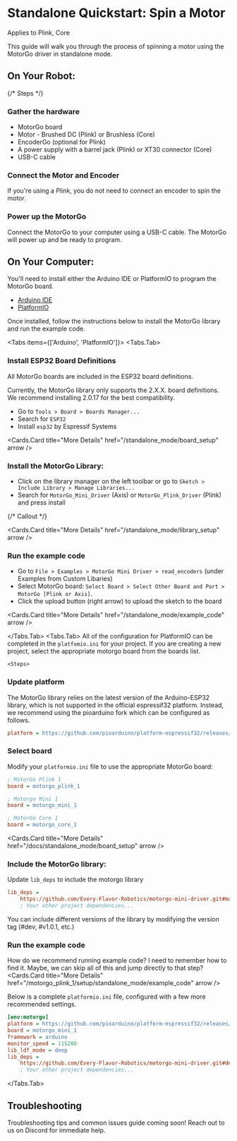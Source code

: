 

# Standalone Quickstart: Spin a Motor

<Callout type="info" emoji="🤖">
    Applies to Plink, Core
</Callout>

This guide will walk you through the process of spinning a motor using the MotorGo driver in standalone mode.


## On Your Robot:

{/* Steps */}
<Steps>

### Gather the hardware
* MotorGo board
* Motor - Brushed DC (Plink) or Brushless (Core)
* EncoderGo (optional for Plink)
* A power supply with a barrel jack (Plink) or XT30 connector (Core)
* USB-C cable

### Connect the Motor and Encoder
If you're using a Plink, you do not need to connect an encoder to spin the motor.

### Power up the MotorGo
Connect the MotorGo to your computer using a USB-C cable. The MotorGo will power up and be ready to program.

</Steps>

## On Your Computer:

You'll need to install either the Arduino IDE or PlatformIO to program the MotorGo board.
* [Arduino IDE](https://www.arduino.cc/en/software)
* [PlatformIO](https://platformio.org/)

Once installed, follow the instructions below to install the MotorGo library and run the example code.

<Tabs items={['Arduino', 'PlatformIO']}>
  <Tabs.Tab>
    <Steps>
### Install ESP32 Board Definitions
All MotorGo boards are included in the ESP32 board definitions.

<Callout type="Warning" emoji="⚠️">
    Currently, the MotorGo library only supports the 2.X.X. board definitions. We recommend installing 2.0.17 for the best compatibility.
</Callout>

* Go to `Tools > Board > Boards Manager...`
* Search for `ESP32`
* Install `esp32` by Espressif Systems

<Cards.Card
    title="More Details"
    href="/standalone_mode/board_setup"
    arrow
  />

### Install the MotorGo Library:

* Click on the library manager on the left toolbar or go to `Sketch > Include Library > Manage Libraries...`
* Search for `MotorGo_Mini_Driver` (Axis) or `MotorGo_Plink_Driver` (Plink) and press install

{/* Callout */}


<Cards.Card
    title="More Details"
    href="/standalone_mode/library_setup"
    arrow
  />

### Run the example code

* Go to `File > Examples > MotorGo Mini Driver > read_encoders` (under Examples from Custom Libaries)
* Select MotorGo board: `Select Board > Select Other Board and Port > MotorGo [Plink or Axis]`.
* Click the upload button (right arrow) to upload the sketch to the board

<Cards.Card
    title="More Details"
    href="/standalone_mode/example_code"
    arrow
  />

</Steps>

  </Tabs.Tab>
  <Tabs.Tab>
    All of the configuration for PlatformIO can be completed in the `platfomio.ini` for your project. If you are creating a new project, select the appropriate motorgo board from the boards list.

    <Steps>
### Update platform
The MotorGo library relies on the latest version of the Arduino-ESP32 library, which is not supported in the official espressif32 platform. Instead, we recommend using the pioarduino fork which can be configured as follows.
```ini filename="platformio.ini"
platform = https://github.com/pioarduino/platform-espressif32/releases/download/51.03.07/platform-espressif32.zip
```
### Select board
Modify your `platformio.ini` file to use the appropriate MotorGo board:
```ini filename="platformio.ini"
; MotorGo Plink 1
board = motorgo_plink_1

; Motorgo Mini 1
board = motorgo_mini_1

; MotorGo Core 1
board = motorgo_core_1
```

<Cards.Card
    title="More Details"
    href="/docs/standalone_mode/board_setup"
    arrow
  />

### Include the MotorGo library:
Update `lib_deps` to include the motorgo library
```ini filename="platformio.ini"
lib_deps =
    https://github.com/Every-Flavor-Robotics/motorgo-mini-driver.git#main
    ; Your other project dependencies...
```
<Callout type="info" emoji="ℹ">
    You can include different versions of the library by modifying the version tag (#dev, #v1.0.1, etc.)
</Callout>


### Run the example code

How do we recommend running example code? I need to remember how to find it. Maybe, we can skip all of this and jump directly to that step?
<Cards.Card
    title="More Details"
    href="/motorgo_plink_1/setup/standalone_mode/example_code"
    arrow
  />

</Steps>

Below is a complete `platformio.ini` file, configured with a few more recommended settings.
```ini filename="platformio.ini"
[env:motorgo]
platform = https://github.com/pioarduino/platform-espressif32/releases/download/51.03.07/platform-espressif32.zip
board = motorgo_mini_1
framework = arduino
monitor_speed = 115200
lib_ldf_mode = deep
lib_deps =
    https://github.com/Every-Flavor-Robotics/motorgo-mini-driver.git#dev
    ; Your other project dependencies...
```


  </Tabs.Tab>
</Tabs>

## Troubleshooting
<Callout type="warning" emoji="⚠️">
    Troubleshooting tips and common issues guide coming soon! Reach out to us on Discord for immediate help.
</Callout>